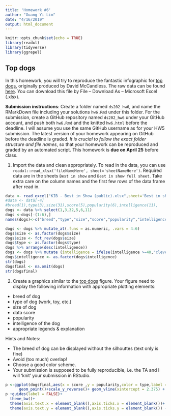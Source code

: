 ```yaml
---
title: 'Homework #6'
author: "Guang Yi Lim"
date: "4/16/2019"
output: html_document
---
```


```r
knitr::opts_chunk$set(echo = TRUE)
library(readxl)
library(tidyverse)
library(ggrepel)
```

## Top dogs

In this homework, you will try to reproduce the fantastic infographic for [top dogs](https://informationisbeautiful.net/visualizations/best-in-show-whats-the-top-data-dog/), originally produced by David McCandless. The raw data can be found [here](https://docs.google.com/spreadsheets/d/1l_HfF5EaN-QgnLc2UYdCc7L2CVrk0p3VdGB1godOyhk/edit#gid=10). You can download this file by File -- Download As -- Microsoft Excel (.xlsx).

**Submission instructions**: Create a folder named `ds202_hw6`, and name the RMarkDown file including your solutions `hw6.Rmd` under this folder. For the submission, create a GitHub repository named `ds202_hw6` under your GitHub account, and push both `hw6.Rmd` and the knitted `hw6.html` before the deadline. I will assume you use the same GitHub username as for your HW5 submission. The latest version of your homework appearing on GitHub before the deadline is graded. *It is crucial to follow the exact folder structure and file names*, so that your homework can be reproduced and graded by an automated script. This homework is **due on April 25** before class.

1. Import the data and clean appropriately. To read in the data, you can use `readxl::read_xlsx('fileNameHere', sheet='sheetNameHere')`. Required data are in the sheets `Best in show` and `Best in show full sheet`. Take extra care on the column names and the first few rows of the data frame after read in.
```r
data <- read_excel("KIB - Best in Show (public).xlsx",sheet='Best in show full sheet')
#data <- data[-4]
#breed(1),type(3),size(31),score(5),popularity(6),intelligence(11),
dogs <- data %>% select(1,3,32,5,6,11)
dogs <-dogs[-(1:6),]
names(dogs)<-c("breed","type","size","score","popularity","intelligence")

dogs <- dogs %>% mutate_at(.funs = as.numeric, .vars = 4:6)
dogs$size <- as.factor(dogs$size)
dogs$size <- fct_rev(dogs$size)
dogs$type <- as.factor(dogs$type)
dogs %>% arrange(desc(intelligence))
dogs <- dogs %>% mutate (intelligence = ifelse(intelligence >=40,"clever","dumb"))
dogs$intelligence <- as.factor(dogs$intelligence)  
str(dogs)  
dogsfinal <- na.omit(dogs)
str(dogsfinal)
```
2. Create a graphics similar to the  [top dogs](https://informationisbeautiful.net/visualizations/best-in-show-whats-the-top-data-dog/) figure. Your figure need to display the following information with appropriate plotting elements:

- breed of dog
- type of dog (work, toy, etc.)
- size of dog
- data score 
- popularity
- intelligence of the dog
- appropriate legends & explanation

Hints and Notes:

- The breed of dog can be displayed without the silhouttes (text only is fine)
- Avoid (too much) overlap!
- Choose a good color scheme.
- Your submission is supposed to be fully reproducible, i.e. the TA and I will 'knit' your submission in RStudio. 
```r
p <-ggplot(dogsfinal,aes(x = score ,y = popularity,color = type,label = breed,shape = intelligence,size =size))+
      geom_point()+scale_y_reverse()+ geom_vline(xintercept = 2.375) + geom_hline(yintercept = 87.5)
p +guides(label = FALSE)+
  theme_bw()+
  theme(axis.text.x = element_blank(),axis.ticks.x = element_blank())+
  theme(axis.text.y = element_blank(),axis.ticks.y = element_blank()) +geom_text_repel(size=2,segment.size = 0.2)

```